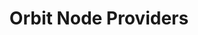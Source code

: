 ---
title: 'Orbit Node Providers'
description: 'PLACEHOLDER'
author: 
sme: 
content_type: how-to
---